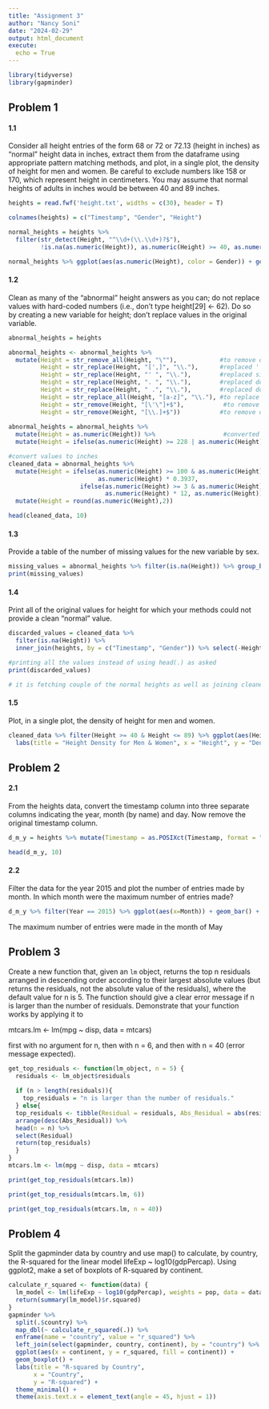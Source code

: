 ---
title: "Assignment 3"
author: "Nancy Soni"
date: "2024-02-29"
output: html_document
execute:
  echo = True
---

```{r, warning=FALSE}
library(tidyverse)
library(gapminder)
```

## Problem 1

#### 1.1

Consider all height entries of the form 68 or 72 or 72.13 (height in inches) as "normal" height data in inches, extract them from the dataframe using appropriate pattern matching methods, and plot, in a single plot, the density of height for men and women. Be careful to exclude numbers like 158 or 170, which represent height in centimeters. You may assume that normal heights of adults in inches would be between 40 and 89 inches.

```{r, warning=FALSE}
heights = read.fwf('height.txt', widths = c(30), header = T)

colnames(heights) = c("Timestamp", "Gender", "Height")

normal_heights = heights %>% 
  filter(str_detect(Height, "^\\d+(\\.\\d+)?$"),
         !is.na(as.numeric(Height)), as.numeric(Height) >= 40, as.numeric(Height) <= 89) %>% mutate(Height = as.numeric(Height))

normal_heights %>% ggplot(aes(as.numeric(Height), color = Gender)) + geom_density() + labs(title = "Height Density Plot for Male & Female", x = "Height in Inches", y = "Density")
```

#### 1.2

Clean as many of the "abnormal" height answers as you can; do not replace values with hard-coded numbers (i.e., don't type height[29] \<- 62). Do so by creating a new variable for height; don't replace values in the original variable.

```{r, warning=FALSE}
abnormal_heights = heights

abnormal_heights <- abnormal_heights %>%
  mutate(Height = str_remove_all(Height, "\""),            #to remove double inverted commas
         Height = str_replace(Height, "[',]", "\\."),      #replaced ' and , to dot
         Height = str_replace(Height, "' ", "\\."),        #replaced single quote followed by space with dot in values like 5' 4
         Height = str_replace(Height, ". ", "\\."),        #replaced dot followed by space with dot in values like 5. 4
         Height = str_replace(Height, " .", "\\."),        #replaced dot followed by space with dot in values like 5 .4
         Height = str_replace_all(Height, "[a-z]", "\\."), #to replace format like 5 feet 7 inch
         Height = str_remove(Height, "[\'\"]+$"),           #to remove ' or " at the end
         Height = str_remove(Height, "[\\.]+$"))           #to remove one or more dots at the end
         
abnormal_heights = abnormal_heights %>% 
  mutate(Height = as.numeric(Height)) %>%                   #converted Height data to numeric values
  mutate(Height = ifelse(as.numeric(Height) >= 228 | as.numeric(Height) <= 2, NA, Height))  #removed out of range values

#convert values to inches
cleaned_data = abnormal_heights %>%
  mutate(Height = ifelse(as.numeric(Height) >= 100 & as.numeric(Height) <= 227,
                         as.numeric(Height) * 0.3937,
                    ifelse(as.numeric(Height) >= 3 & as.numeric(Height) <= 8,
                           as.numeric(Height) * 12, as.numeric(Height)))) %>% 
  mutate(Height = round(as.numeric(Height),2))

head(cleaned_data, 10)
```

#### 1.3

Provide a table of the number of missing values for the new variable by sex.

```{r}
missing_values = abnormal_heights %>% filter(is.na(Height)) %>% group_by(Gender) %>% count()
print(missing_values)
```

#### 1.4

Print all of the original values for height for which your methods could not provide a clean "normal" value.

```{r}
discarded_values = cleaned_data %>%
  filter(is.na(Height)) %>%
  inner_join(heights, by = c("Timestamp", "Gender")) %>% select(-Height.x)

#printing all the values instead of using head(.) as asked
print(discarded_values)

# it is fetching couple of the normal heights as well as joining cleaned data table and original table fetching heights from original table where it is matching timestamp and gender but they are not actually discarded as can be seen the number of NAs in the last output 
```

#### 1.5

Plot, in a single plot, the density of height for men and women.

```{r, warning=FALSE}
cleaned_data %>% filter(Height >= 40 & Height <= 89) %>% ggplot(aes(Height, color = Gender)) + geom_density() +
  labs(title = "Height Density for Men & Women", x = "Height", y = "Density")
```

## Problem 2

#### 2.1

From the heights data, convert the timestamp column into three separate columns indicating the year, month (by name) and day. Now remove the original timestamp column.

```{r}
d_m_y = heights %>% mutate(Timestamp = as.POSIXct(Timestamp, format = "%Y-%m-%d %H:%M:%S"), Day = lubridate::day(Timestamp), Month = lubridate::month(Timestamp, label = TRUE), Year = lubridate::year(Timestamp)) %>% select(Day, Month, Year, Gender, Height, -Timestamp)

head(d_m_y, 10)
```

#### 2.2

Filter the data for the year 2015 and plot the number of entries made by month. In which month were the maximum number of entries made?

```{r}
d_m_y %>% filter(Year == 2015) %>% ggplot(aes(x=Month)) + geom_bar() + labs(title = "Number of Entries for each Month in 2015", y = "Number of Entries", x = "Month")
```

The maximum number of entries were made in the month of May

## Problem 3

Create a new function that, given an `lm` object, returns the top n residuals arranged in descending order according to their largest absolute values (but returns the residuals, not the absolute value of the residuals), where the default value for n is 5. The function should give a clear error message if n is larger than the number of residuals. Demonstrate that your function works by applying it to

mtcars.lm \<- lm(mpg \~ disp, data = mtcars)

first with no argument for n, then with n = 6, and then with n = 40 (error message expected).

```{r}
get_top_residuals <- function(lm_object, n = 5) {
  residuals <- lm_object$residuals
  
  if (n > length(residuals)){
    top_residuals = "n is larger than the number of residuals."
  } else{
  top_residuals <- tibble(Residual = residuals, Abs_Residual = abs(residuals)) %>% 
  arrange(desc(Abs_Residual)) %>% 
  head(n = n) %>% 
  select(Residual)
  return(top_residuals)
  }
}
mtcars.lm <- lm(mpg ~ disp, data = mtcars)

print(get_top_residuals(mtcars.lm))

print(get_top_residuals(mtcars.lm, 6))

print(get_top_residuals(mtcars.lm, n = 40))
```

## Problem 4

Split the gapminder data by country and use map() to calculate, by country, the R-squared for the linear model lifeExp \~ log10(gdpPercap). Using ggplot2, make a set of boxplots of R-squared by continent.

```{r}
calculate_r_squared <- function(data) {
  lm_model <- lm(lifeExp ~ log10(gdpPercap), weights = pop, data = data)
  return(summary(lm_model)$r.squared)
}
gapminder %>%
  split(.$country) %>%
  map_dbl(~ calculate_r_squared(.)) %>%
  enframe(name = "country", value = "r_squared") %>%
  left_join(select(gapminder, country, continent), by = "country") %>%
  ggplot(aes(x = continent, y = r_squared, fill = continent)) +
  geom_boxplot() +
  labs(title = "R-squared by Country",
       x = "Country",
       y = "R-squared") +
  theme_minimal() +
  theme(axis.text.x = element_text(angle = 45, hjust = 1))
```